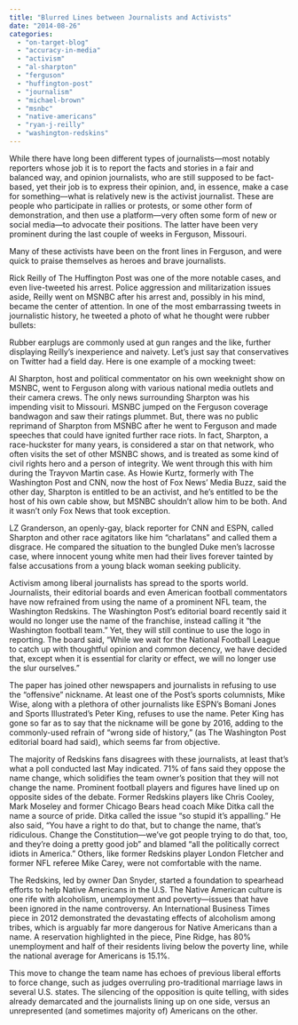 ```yaml
---
title: "Blurred Lines between Journalists and Activists"
date: "2014-08-26"
categories: 
  - "on-target-blog"
  - "accuracy-in-media"
  - "activism"
  - "al-sharpton"
  - "ferguson"
  - "huffington-post"
  - "journalism"
  - "michael-brown"
  - "msnbc"
  - "native-americans"
  - "ryan-j-reilly"
  - "washington-redskins"
---
```


While there have long been different types of journalists—most notably reporters whose job it is to report the facts and stories in a fair and balanced way, and opinion journalists, who are still supposed to be fact-based, yet their job is to express their opinion, and, in essence, make a case for something—what is relatively new is the activist journalist. These are people who participate in rallies or protests, or some other form of demonstration, and then use a platform—very often some form of new or social media—to advocate their positions. The latter have been very prominent during the last couple of weeks in Ferguson, Missouri.

Many of these activists have been on the front lines in Ferguson, and were quick to praise themselves as heroes and brave journalists.

Rick Reilly of The Huffington Post was one of the more notable cases, and even live-tweeted his arrest. Police aggression and militarization issues aside, Reilly went on MSNBC after his arrest and, possibly in his mind, became the center of attention. In one of the most embarrassing tweets in journalistic history, he tweeted a photo of what he thought were rubber bullets:

Rubber earplugs are commonly used at gun ranges and the like, further displaying Reilly's inexperience and naivety. Let's just say that conservatives on Twitter had a field day. Here is one example of a mocking tweet:

Al Sharpton, host and political commentator on his own weeknight show on MSNBC, went to Ferguson along with various national media outlets and their camera crews. The only news surrounding Sharpton was his impending visit to Missouri. MSNBC jumped on the Ferguson coverage bandwagon and saw their ratings plummet. But, there was no public reprimand of Sharpton from MSNBC after he went to Ferguson and made speeches that could have ignited further race riots. In fact, Sharpton, a race-huckster for many years, is considered a star on that network, who often visits the set of other MSNBC shows, and is treated as some kind of civil rights hero and a person of integrity. We went through this with him during the Trayvon Martin case. As Howie Kurtz, formerly with The Washington Post and CNN, now the host of Fox News' Media Buzz, said the other day, Sharpton is entitled to be an activist, and he's entitled to be the host of his own cable show, but MSNBC shouldn't allow him to be both. And it wasn't only Fox News that took exception.

LZ Granderson, an openly-gay, black reporter for CNN and ESPN, called Sharpton and other race agitators like him "charlatans" and called them a disgrace. He compared the situation to the bungled Duke men's lacrosse case, where innocent young white men had their lives forever tainted by false accusations from a young black woman seeking publicity.

Activism among liberal journalists has spread to the sports world. Journalists, their editorial boards and even American football commentators have now refrained from using the name of a prominent NFL team, the Washington Redskins. The Washington Post's editorial board recently said it would no longer use the name of the franchise, instead calling it "the Washington football team." Yet, they will still continue to use the logo in reporting. The board said, "While we wait for the National Football League to catch up with thoughtful opinion and common decency, we have decided that, except when it is essential for clarity or effect, we will no longer use the slur ourselves."

The paper has joined other newspapers and journalists in refusing to use the "offensive" nickname. At least one of the Post's sports columnists, Mike Wise, along with a plethora of other journalists like ESPN's Bomani Jones and Sports Illustrated's Peter King, refuses to use the name. Peter King has gone so far as to say that the nickname will be gone by 2016, adding to the commonly-used refrain of "wrong side of history," (as The Washington Post editorial board had said), which seems far from objective.

The majority of Redskins fans disagrees with these journalists, at least that's what a poll conducted last May indicated. 71% of fans said they oppose the name change, which solidifies the team owner's position that they will not change the name. Prominent football players and figures have lined up on opposite sides of the debate. Former Redskins players like Chris Cooley, Mark Moseley and former Chicago Bears head coach Mike Ditka call the name a source of pride. Ditka called the issue "so stupid it's appalling." He also said, "You have a right to do that, but to change the name, that's ridiculous. Change the Constitution—we've got people trying to do that, too, and they're doing a pretty good job" and blamed "all the politically correct idiots in America." Others, like former Redskins player London Fletcher and former NFL referee Mike Carey, were not comfortable with the name.

The Redskins, led by owner Dan Snyder, started a foundation to spearhead efforts to help Native Americans in the U.S. The Native American culture is one rife with alcoholism, unemployment and poverty—issues that have been ignored in the name controversy. An International Business Times piece in 2012 demonstrated the devastating effects of alcoholism among tribes, which is arguably far more dangerous for Native Americans than a name. A reservation highlighted in the piece, Pine Ridge, has 80% unemployment and half of their residents living below the poverty line, while the national average for Americans is 15.1%.

This move to change the team name has echoes of previous liberal efforts to force change, such as judges overruling pro-traditional marriage laws in several U.S. states. The silencing of the opposition is quite telling, with sides already demarcated and the journalists lining up on one side, versus an unrepresented (and sometimes majority of) Americans on the other.